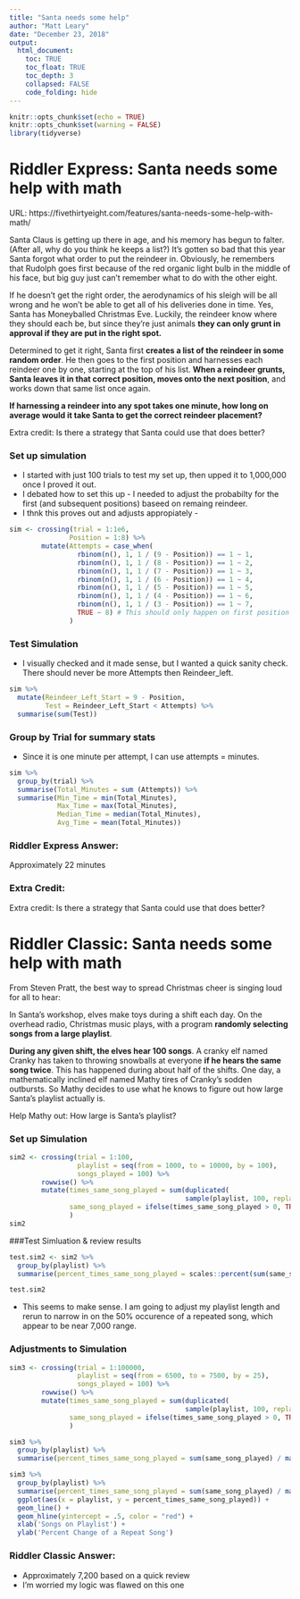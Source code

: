 ```yaml
---
title: "Santa needs some help"
author: "Matt Leary"
date: "December 23, 2018"
output: 
  html_document:
    toc: TRUE
    toc_float: TRUE
    toc_depth: 3
    collapsed: FALSE
    code_folding: hide
---
```


```r
knitr::opts_chunk$set(echo = TRUE)
knitr::opts_chunk$set(warning = FALSE)
library(tidyverse)

```

# Riddler Express: Santa needs some help with math 

URL: https://fivethirtyeight.com/features/santa-needs-some-help-with-math/

Santa Claus is getting up there in age, and his memory has begun to falter. (After all, why do you think he keeps a list?) It’s gotten so bad that this year Santa forgot what order to put the reindeer in. Obviously, he remembers that Rudolph goes first because of the red organic light bulb in the middle of his face, but big guy just can’t remember what to do with the other eight.

If he doesn’t get the right order, the aerodynamics of his sleigh will be all wrong and he won’t be able to get all of his deliveries done in time. Yes, Santa has Moneyballed Christmas Eve. Luckily, the reindeer know where they should each be, but since they’re just animals **they can only grunt in approval if they are put in the right spot.**

Determined to get it right, Santa first **creates a list of the reindeer in some random order**. He then goes to the first position and harnesses each reindeer one by one, starting at the top of his list. **When a reindeer grunts, Santa leaves it in that correct position, moves onto the next position**, and works down that same list once again.

**If harnessing a reindeer into any spot takes one minute, how long on average would it take Santa to get the correct reindeer placement?**

Extra credit: Is there a strategy that Santa could use that does better?

### Set up simulation

* I started with just 100 trials to test my set up, then upped it to 1,000,000 once I proved it out.
* I debated how to set this up - I needed to adjust the probabilty for the first (and subsequent positions) baseed on remaing reindeer.
* I thnk this proves out and adjusts appropiately -

```r

sim <- crossing(trial = 1:1e6,
               Position = 1:8) %>%
        mutate(Attempts = case_when(
                 rbinom(n(), 1, 1 / (9 - Position)) == 1 ~ 1,
                 rbinom(n(), 1, 1 / (8 - Position)) == 1 ~ 2,
                 rbinom(n(), 1, 1 / (7 - Position)) == 1 ~ 3,
                 rbinom(n(), 1, 1 / (6 - Position)) == 1 ~ 4,
                 rbinom(n(), 1, 1 / (5 - Position)) == 1 ~ 5,
                 rbinom(n(), 1, 1 / (4 - Position)) == 1 ~ 6,
                 rbinom(n(), 1, 1 / (3 - Position)) == 1 ~ 7,
                 TRUE ~ 8) # This should only happen on first position
               )
```

### Test Simulation

* I visually checked and it made sense, but I wanted a quick sanity check.  There should never be more Attempts then  Reindeer_left.

```r
sim %>%
  mutate(Reindeer_Left_Start = 9 - Position,
         Test = Reindeer_Left_Start < Attempts) %>% 
  summarise(sum(Test))


```

### Group by Trial for summary stats

* Since it is one minute per attempt, I can use attempts = minutes. 

```r
sim %>% 
  group_by(trial) %>% 
  summarise(Total_Minutes = sum (Attempts)) %>% 
  summarise(Min_Time = min(Total_Minutes),
            Max_Time = max(Total_Minutes),
            Median_Time = median(Total_Minutes),
            Avg_Time = mean(Total_Minutes))

```

### Riddler Express Answer:
  Approximately 22 minutes
  
### Extra Credit:

Extra credit: Is there a strategy that Santa could use that does better?


# Riddler Classic: Santa needs some help with math 

From Steven Pratt, the best way to spread Christmas cheer is singing loud for all to hear:

In Santa’s workshop, elves make toys during a shift each day. On the overhead radio, Christmas music plays, with a program **randomly selecting songs from a large playlist**.

**During any given shift, the elves hear 100 songs**. A cranky elf named Cranky has taken to throwing snowballs at everyone **if he hears the same song twice**. This has happened during about half of the shifts. One day, a mathematically inclined elf named Mathy tires of Cranky’s sodden outbursts. So Mathy decides to use what he knows to figure out how large Santa’s playlist actually is.

Help Mathy out: How large is Santa’s playlist?

### Set up Simulation
```r

sim2 <- crossing(trial = 1:100,
                 playlist = seq(from = 1000, to = 10000, by = 100),
                 songs_played = 100) %>% 
        rowwise() %>% 
        mutate(times_same_song_played = sum(duplicated(
                                            sample(playlist, 100, replace = TRUE))),
               same_song_played = ifelse(times_same_song_played > 0, TRUE, FALSE)
               )
sim2
```

###Test Simluation & review results

```r
test.sim2 <- sim2 %>% 
  group_by(playlist) %>% 
  summarise(percent_times_same_song_played = scales::percent(sum(same_song_played) / max(trial))) 

test.sim2
```

* This seems to make sense.  I am going to adjust my playlist length and rerun to narrow in on the 50% occurence of a repeated song, which appear to be near 7,000 range.

### Adjustments to Simulation 
```r
sim3 <- crossing(trial = 1:100000,
                 playlist = seq(from = 6500, to = 7500, by = 25),
                 songs_played = 100) %>% 
        rowwise() %>% 
        mutate(times_same_song_played = sum(duplicated(
                                            sample(playlist, 100, replace = TRUE))),
               same_song_played = ifelse(times_same_song_played > 0, TRUE, FALSE)
               )

sim3 %>% 
  group_by(playlist) %>% 
  summarise(percent_times_same_song_played = sum(same_song_played) / max(trial))

sim3 %>% 
  group_by(playlist) %>% 
  summarise(percent_times_same_song_played = sum(same_song_played) / max(trial)) %>% 
  ggplot(aes(x = playlist, y = percent_times_same_song_played)) +
  geom_line() +
  geom_hline(yintercept = .5, color = "red") +
  xlab('Songs on Playlist') +
  ylab('Percent Change of a Repeat Song')

```

### Riddler Classic Answer:
* Approximately 7,200 based on a quick review
* I'm worried my logic was flawed on this one
